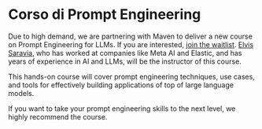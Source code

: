 # Corso di Prompt Engineering

Due to high demand, we are partnering with Maven to deliver a new course on Prompt Engineering for LLMs. If you are interested, [join the waitlist](https://maven.com/forms/4f11a9). [Elvis Saravia](https://www.linkedin.com/in/omarsar/), who has worked at companies like Meta AI and Elastic, and has years of experience in AI and LLMs, will be the instructor of this course.

This hands-on course will cover prompt engineering techniques, use cases, and tools for effectively building applications of top of large language models.

If you want to take your prompt engineering skills to the next level, we highly recommend the course.